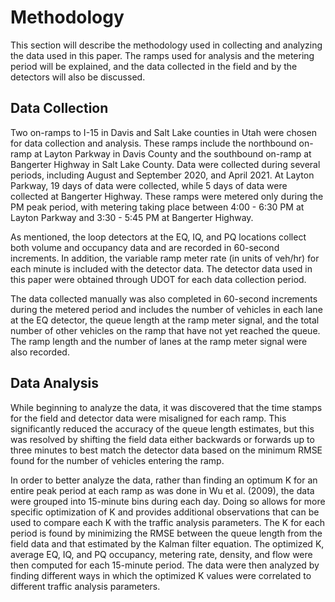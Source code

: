 # Methodology

This section will describe the methodology used in collecting and analyzing the data used in this paper. The ramps used for analysis and the metering period will be explained, and the data collected in the field and by the detectors will also be discussed.

## Data Collection

Two on-ramps to I-15 in Davis and Salt Lake counties in Utah were chosen for data collection and analysis. These ramps include the northbound on-ramp at Layton Parkway in Davis County and the southbound on-ramp at Bangerter Highway in Salt Lake County. Data were collected during several periods, including August and September 2020, and April 2021. At Layton Parkway, 19 days of data were collected, while 5 days of data were collected at Bangerter Highway. These ramps were metered only during the PM peak period, with metering taking place between 4:00 - 6:30 PM at Layton Parkway and 3:30 - 5:45 PM at Bangerter Highway. 

As mentioned, the loop detectors at the EQ, IQ, and PQ locations collect both volume and occupancy data and are recorded in 60-second increments. In addition, the variable ramp meter rate (in units of veh/hr) for each minute is included with the detector data. The detector data used in this paper were obtained through UDOT for each data collection period.

The data collected manually was also completed in 60-second increments during the metered period and includes the number of vehicles in each lane at the EQ detector, the queue length at the ramp meter signal, and the total number of other vehicles on the ramp that have not yet reached the queue. The ramp length and the number of lanes at the ramp meter signal were also recorded. 

## Data Analysis
While beginning to analyze the data, it was discovered that the time stamps for the field and detector data were misaligned for each ramp. This significantly reduced the accuracy of the queue length estimates, but this was resolved by shifting the field data either backwards or forwards up to three minutes to best match the detector data based on the minimum RMSE found for the number of vehicles entering the ramp. 

In order to better analyze the data, rather than finding an optimum K for an entire peak period at each ramp as was done in Wu et al. (2009), the data were grouped into 15-minute bins during each day. Doing so allows for more specific optimization of K and provides additional observations that can be used to compare each K with the traffic analysis parameters. The K for each period is found by minimizing the RMSE between the queue length from the field data and that estimated by the Kalman filter equation. The optimized K, average EQ, IQ, and PQ occupancy, metering rate, density, and flow were then computed for each 15-minute period. The data were then analyzed by finding different ways in which the optimized K values were correlated to different traffic analysis parameters. 
